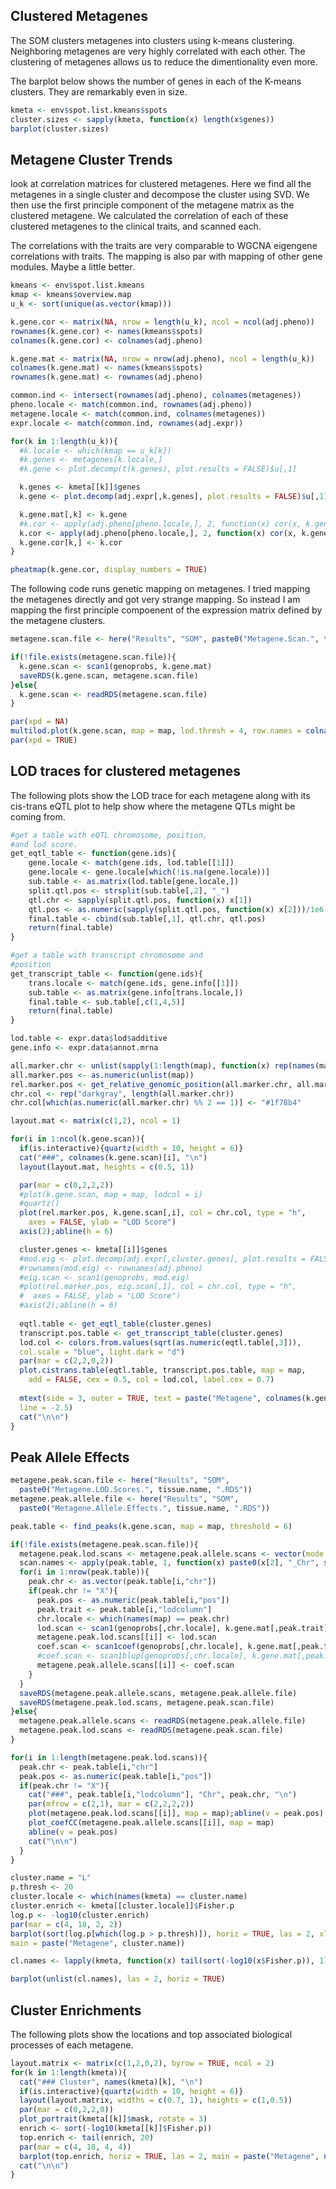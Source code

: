 
## Clustered Metagenes

The SOM clusters metagenes into clusters using k-means clustering. 
Neighboring metagenes are very highly correlated with each other. 
The clustering of metagenes allows us to reduce the dimentionality 
even more. 

The barplot below shows the number of genes in each of the K-means 
clusters. They are remarkably even in size.

```r
kmeta <- env$spot.list.kmeans$spots
cluster.sizes <- sapply(kmeta, function(x) length(x$genes))
barplot(cluster.sizes)
```

## Metagene Cluster Trends

look at correlation matrices for clustered metagenes. Here we find all the 
metagenes in a single cluster and decompose the cluster using SVD. We then
use the first principle component of the metagene matrix as the clustered
metagene. We calculated the correlation of each of these clustered metagenes
to the clinical traits, and scanned each. 

The correlations with the traits are very comparable to WGCNA eigengene
correlations with traits. The mapping is also par with mapping of other 
gene modules. Maybe a little better.

```r
kmeans <- env$spot.list.kmeans
kmap <- kmeans$overview.map
u_k <- sort(unique(as.vector(kmap)))

k.gene.cor <- matrix(NA, nrow = length(u_k), ncol = ncol(adj.pheno))
rownames(k.gene.cor) <- names(kmeans$spots)
colnames(k.gene.cor) <- colnames(adj.pheno)

k.gene.mat <- matrix(NA, nrow = nrow(adj.pheno), ncol = length(u_k))
colnames(k.gene.mat) <- names(kmeans$spots)
rownames(k.gene.mat) <- rownames(adj.pheno)

common.ind <- intersect(rownames(adj.pheno), colnames(metagenes))
pheno.locale <- match(common.ind, rownames(adj.pheno))
metagene.locale <- match(common.ind, colnames(metagenes))
expr.locale <- match(common.ind, rownames(adj.expr))

for(k in 1:length(u_k)){
  #k.locale <- which(kmap == u_k[k])
  #k.genes <- metagenes[k.locale,]
  #k.gene <- plot.decomp(t(k.genes), plot.results = FALSE)$u[,1]

  k.genes <- kmeta[[k]]$genes
  k.gene <- plot.decomp(adj.expr[,k.genes], plot.results = FALSE)$u[,1]

  k.gene.mat[,k] <- k.gene
  #k.cor <- apply(adj.pheno[pheno.locale,], 2, function(x) cor(x, k.gene[metagene.locale], use = "pairwise.complete.obs"))
  k.cor <- apply(adj.pheno[pheno.locale,], 2, function(x) cor(x, k.gene[expr.locale], use = "pairwise.complete.obs"))
  k.gene.cor[k,] <- k.cor
}

pheatmap(k.gene.cor, display_numbers = TRUE)
```

The following code runs genetic mapping on metagenes. I tried 
mapping the metagenes directly and got very strange mapping.
So instead I am mapping the first principle compoenent of the 
expression matrix defined by the metagene clusters.

```r
metagene.scan.file <- here("Results", "SOM", paste0("Metagene.Scan.", tissue.name, ".RDS"))

if(!file.exists(metagene.scan.file)){
  k.gene.scan <- scan1(genoprobs, k.gene.mat)
  saveRDS(k.gene.scan, metagene.scan.file)
}else{
  k.gene.scan <- readRDS(metagene.scan.file)
}

par(xpd = NA)
multilod.plot(k.gene.scan, map = map, lod.thresh = 4, row.names = colnames(k.gene.scan))
par(xpd = TRUE)
```

## LOD traces for clustered metagenes {.tabset .tabset-fade .tabset-pills}

The following plots show the LOD trace for each metagene along with its
cis-trans eQTL plot to help show where the metagene QTLs might be coming
from.

```r
#get a table with eQTL chromosome, position,
#and lod score.
get_eqtl_table <- function(gene.ids){
    gene.locale <- match(gene.ids, lod.table[[1]])
    gene.locale <- gene.locale[which(!is.na(gene.locale))]
    sub.table <- as.matrix(lod.table[gene.locale,])
    split.qtl.pos <- strsplit(sub.table[,2], "_")
    qtl.chr <- sapply(split.qtl.pos, function(x) x[1])
    qtl.pos <- as.numeric(sapply(split.qtl.pos, function(x) x[2]))/1e6
    final.table <- cbind(sub.table[,1], qtl.chr, qtl.pos)
    return(final.table)
}

#get a table with transcript chromosome and
#position
get_transcript_table <- function(gene.ids){
    trans.locale <- match(gene.ids, gene.info[[1]])
    sub.table <- as.matrix(gene.info[trans.locale,])
    final.table <- sub.table[,c(1,4,5)]
    return(final.table)
}
```

```r
lod.table <- expr.data$lod$additive
gene.info <- expr.data$annot.mrna

all.marker.chr <- unlist(sapply(1:length(map), function(x) rep(names(map)[x], length(map[[x]]))))
all.marker.pos <- as.numeric(unlist(map))
rel.marker.pos <- get_relative_genomic_position(all.marker.chr, all.marker.pos, map)
chr.col <- rep("darkgray", length(all.marker.chr))
chr.col[which(as.numeric(all.marker.chr) %% 2 == 1)] <- "#1f78b4"

layout.mat <- matrix(c(1,2), ncol = 1)

for(i in 1:ncol(k.gene.scan)){
  if(is.interactive){quartz(width = 10, height = 6)}
  cat("###", colnames(k.gene.scan)[i], "\n")
  layout(layout.mat, heights = c(0.5, 1))

  par(mar = c(0,2,2,2))
  #plot(k.gene.scan, map = map, lodcol = i)
  #quartz()
  plot(rel.marker.pos, k.gene.scan[,i], col = chr.col, type = "h", 
    axes = FALSE, ylab = "LOD Score")
  axis(2);abline(h = 6)

  cluster.genes <- kmeta[[i]]$genes
  #mod.eig <- plot.decomp(adj.expr[,cluster.genes], plot.results = FALSE)$u[,1,drop=FALSE]
  #rownames(mod.eig) <- rownames(adj.pheno)
  #eig.scan <- scan1(genoprobs, mod.eig)
  #plot(rel.marker.pos, eig.scan[,1], col = chr.col, type = "h", 
  #  axes = FALSE, ylab = "LOD Score")
  #axis(2);abline(h = 6)
 
  eqtl.table <- get_eqtl_table(cluster.genes)
  transcript.pos.table <- get_transcript_table(cluster.genes)
  lod.col <- colors.from.values(sqrt(as.numeric(eqtl.table[,3])), 
  col.scale = "blue", light.dark = "d")
  par(mar = c(2,2,0,2))
  plot.cistrans.table(eqtl.table, transcript.pos.table, map = map,
    add = FALSE, cex = 0.5, col = lod.col, label.cex = 0.7)  
  
  mtext(side = 3, outer = TRUE, text = paste("Metagene", colnames(k.gene.scan)[i]),
  line = -2.5)
  cat("\n\n")
}
```

## Peak Allele Effects {.tabset .tabset-fade .tabset-pills}

```r
metagene.peak.scan.file <- here("Results", "SOM", 
  paste0("Metagene.LOD.Scores.", tissue.name, ".RDS"))
metagene.peak.allele.file <- here("Results", "SOM", 
  paste0("Metagene.Allele.Effects.", tissue.name, ".RDS"))

peak.table <- find_peaks(k.gene.scan, map = map, threshold = 6)

if(!file.exists(metagene.peak.scan.file)){
  metagene.peak.lod.scans <- metagene.peak.allele.scans <- vector(mode = "list", length = nrow(peak.table))
  scan.names <- apply(peak.table, 1, function(x) paste0(x[2], "_Chr", str_trim(x[3])))
  for(i in 1:nrow(peak.table)){
    peak.chr <- as.vector(peak.table[i,"chr"])
    if(peak.chr != "X"){
      peak.pos <- as.numeric(peak.table[i,"pos"])
      peak.trait <- peak.table[i,"lodcolumn"]
      chr.locale <- which(names(map) == peak.chr)
      lod.scan <- scan1(genoprobs[,chr.locale], k.gene.mat[,peak.trait])
      metagene.peak.lod.scans[[i]] <- lod.scan
      coef.scan <- scan1coef(genoprobs[,chr.locale], k.gene.mat[,peak.trait])
      #coef.scan <- scan1blup(genoprobs[,chr.locale], k.gene.mat[,peak.trait])
      metagene.peak.allele.scans[[i]] <- coef.scan
    }
  }
  saveRDS(metagene.peak.allele.scans, metagene.peak.allele.file)
  saveRDS(metagene.peak.lod.scans, metagene.peak.scan.file)
}else{
  metagene.peak.allele.scans <- readRDS(metagene.peak.allele.file)
  metagene.peak.lod.scans <- readRDS(metagene.peak.scan.file)
}
```

```r
for(i in 1:length(metagene.peak.lod.scans)){
  peak.chr <- peak.table[i,"chr"]
  peak.pos <- as.numeric(peak.table[i,"pos"])
  if(peak.chr != "X"){
    cat("###", peak.table[i,"lodcolumn"], "Chr", peak.chr, "\n")
    par(mfrow = c(2,1), mar = c(2,2,2,2))
    plot(metagene.peak.lod.scans[[i]], map = map);abline(v = peak.pos)
    plot_coefCC(metagene.peak.allele.scans[[i]], map = map)
    abline(v = peak.pos)
    cat("\n\n")
  }
}
```


```r
cluster.name = "L"
p.thresh <- 20
cluster.locale <- which(names(kmeta) == cluster.name)
cluster.enrich <- kmeta[[cluster.locale]]$Fisher.p
log.p <- -log10(cluster.enrich)
par(mar = c(4, 18, 2, 2))
barplot(sort(log.p[which(log.p > p.thresh)]), horiz = TRUE, las = 2, xlab = "-log10(p)",
main = paste("Metagene", cluster.name))

cl.names <- lapply(kmeta, function(x) tail(sort(-log10(x$Fisher.p)), 1))

barplot(unlist(cl.names), las = 2, horiz = TRUE)
```

## Cluster Enrichments {.tabset .tabset-fade .tabset-pills}

The following plots show the locations and top associated biological
processes of each metagene.

```r
layout.matrix <- matrix(c(1,2,0,2), byrow = TRUE, ncol = 2)
for(k in 1:length(kmeta)){
  cat("### Cluster", names(kmeta)[k], "\n")
  if(is.interactive){quartz(width = 10, height = 6)}
  layout(layout.matrix, widths = c(0.7, 1), heights = c(1,0.5))
  par(mar = c(0,2,2,0))
  plot_portrait(kmeta[[k]]$mask, rotate = 3)
  enrich <- sort(-log10(kmeta[[k]]$Fisher.p))
  top.enrich <- tail(enrich, 20)
  par(mar = c(4, 18, 4, 4))
  barplot(top.enrich, horiz = TRUE, las = 2, main = paste("Metagene", names(kmeta)[k]))
  cat("\n\n")
}
```
